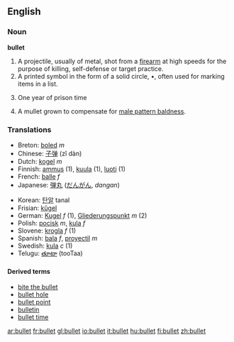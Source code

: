 ==English==
===Noun===
'''bullet'''
# A projectile, usually of metal, shot from a [[firearm]] at high speeds for the purpose of killing, self-defense or target practice.
# A printed symbol in the form of a solid circle, •, often used for marking items in a list.
# {{slang}} One year of prison time
# {{slang}} A mullet grown to compensate for [[male pattern baldness]].

===Translations===
{{top}}
*Breton: [[boled]] ''m''
*Chinese: [[子弹]] (zǐ dàn)
*Dutch: [[kogel]] ''m''
*Finnish: [[ammus]] (1), [[kuula]] (1), [[luoti]] (1)
*French: [[balle]] ''f''
*Japanese: [[弾丸]] ([[だんがん]], ''dangan'')
{{mid}}
*Korean: [[탄알]] tanal
*Frisian: [[kûgel]]
*German: [[Kugel]] ''f'' (1), [[Gliederungspunkt]] ''m'' (2)
*Polish: [[pocisk]] ''m'', [[kula]] ''f''
*Slovene: [[krogla]] ''f'' (1)
*Spanish: [[bala]] ''f'', [[proyectil]] ''m''
*Swedish: [[kula]] ''c'' (1)
*Telugu: [[తూటా]] (tooTaa)
{{bottom}}

====Derived terms====
*[[bite the bullet]]
*[[bullet hole]]
*[[bullet point]]
*[[bulletin]]
*[[bullet time]]

[[ar:bullet]]
[[fr:bullet]]
[[gl:bullet]]
[[io:bullet]]
[[it:bullet]]
[[hu:bullet]]
[[fi:bullet]]
[[zh:bullet]]